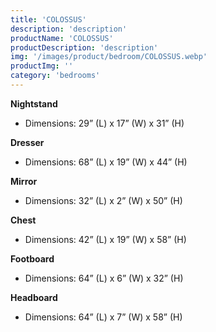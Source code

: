 ```yaml
---
title: 'COLOSSUS'
description: 'description'
productName: 'COLOSSUS'
productDescription: 'description'
img: '/images/product/bedroom/COLOSSUS.webp'
productImg: ''
category: 'bedrooms'
---
```


**Nightstand**

- Dimensions: 29” (L) x 17” (W) x 31” (H)

**Dresser**

- Dimensions: 68” (L) x 19” (W) x 44” (H)

**Mirror**

- Dimensions: 32” (L) x 2” (W) x 50” (H)

**Chest**

- Dimensions: 42” (L) x 19” (W) x 58” (H)

**Footboard**

- Dimensions: 64” (L) x 6” (W) x 32” (H)

**Headboard**

- Dimensions: 64” (L) x 7” (W) x 58” (H)
